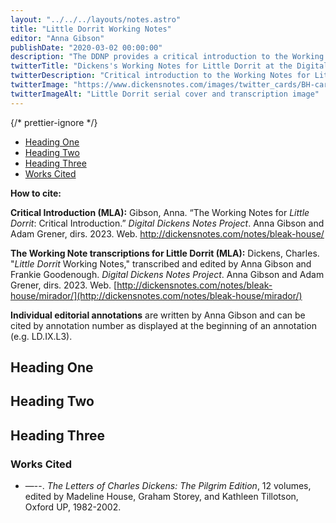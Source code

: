 ```yaml
---
layout: "../../../layouts/notes.astro"
title: "Little Dorrit Working Notes"
editor: "Anna Gibson"
publishDate: "2020-03-02 00:00:00"
description: "The DDNP provides a critical introduction to the Working Notes for Little Dorrit, with access to transcriptions and editorial annotations in Mirador."
twitterTitle: "Dickens's Working Notes for Little Dorrit at the Digital Dickens Notes Project"
twitterDescription: "Critical introduction to the Working Notes for Little Dorrit, with access to transcriptions and editorial annotations"
twitterImage: "https://www.dickensnotes.com/images/twitter_cards/BH-card.jpg"
twitterImageAlt: "Little Dorrit serial cover and transcription image"
---
```



<MiradorLink
  link="/notes/little-dorrit/mirador"
  title="Little Dorrit"
  img="/images/bleak_house/BHVI.jpeg"
/>

{/* prettier-ignore */}
<TOC>
  - [Heading One](#heading-one)
  - [Heading Two](#heading-two)
  - [Heading Three](#heading-three)
  - [Works Cited](#works-cited)
</TOC>

<HowToCite>

**How to cite:**

**Critical Introduction (MLA):** Gibson, Anna. “The Working Notes for _Little Dorrit_: Critical Introduction.” _Digital Dickens Notes Project_. Anna Gibson and Adam Grener, dirs. 2023. Web. http://dickensnotes.com/notes/bleak-house/

**The Working Note transcriptions for Little Dorrit (MLA):** Dickens, Charles. "_Little Dorrit_ Working Notes," transcribed and edited by Anna Gibson and Frankie Goodenough. _Digital Dickens Notes Project_. Anna Gibson and Adam Grener, dirs. 2023. Web. [http://dickensnotes.com/notes/bleak-house/mirador/](http://dickensnotes.com/notes/bleak-house/mirador/)

**Individual editorial annotations** are written by Anna Gibson and can be cited by annotation number as displayed at the beginning of an annotation (e.g. LD.IX.L3).

</HowToCite>

## Heading One


## Heading Two



## Heading Three


### Works Cited


- —--. _The Letters of Charles Dickens: The Pilgrim Edition_, 12 volumes, edited by Madeline House, Graham Storey, and Kathleen Tillotson, Oxford UP, 1982-2002.
